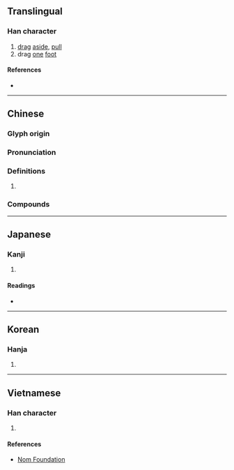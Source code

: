 {{character info}}
==Translingual==

===Han character===
{{Han char|rn=64|rad=手|as=08|sn=11|four=54021|canj=QKMR|ids=⿰扌奇}}

# [[drag]] [[aside]], [[pull]]
# drag [[one]] [[foot]]

====References====
* {{Han ref|kx=0437.080|dkj=12250|hdz=31893.040|uh=638E|ud=25486|bh=D571|bd=54641}}

----

==Chinese==
{{zh-forms}}

===Glyph origin===
{{Han etym}}

===Pronunciation===
{{zh-pron
|m=jǐ
|c=gei2
|mc=y
|oc=y
|cat=
}}

===Definitions===
{{zh-hanzi}}

# {{rfdef|zh}}

===Compounds===
{{zh-der|掎裳連襼|掎角之勢|掎摭|掎角}}

----

==Japanese==

===Kanji===
{{ja-kanji|grade=|rs=手08}}

# {{rfdef|ja|sort=手08}}

====Readings====
* {{ja-readings
|goon=き
|kanon=き
|kun=ひ-く
}}

----

==Korean==

===Hanja===
{{ko-hanja|hangeul=기|eumhun=|rv=gi|mr=ki|y=ki}}

# {{rfdef|ko|sort=手08}}

----

==Vietnamese==

===Han character===
{{vi-readings|rs=手08|reading=ghé}}

# {{rfdef|vi|sort=手08}}

====References====
* [http://nomfoundation.org/common/nom_details.php?codepoint=638e Nom Foundation]
